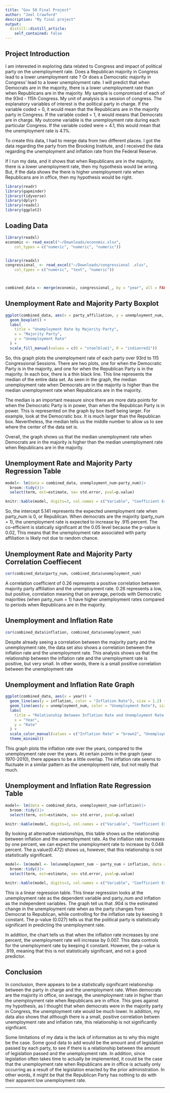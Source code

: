```yaml
---
title: "Gov 50 Final Project"
author: "Joel Crawford"
description: "My final project"
output:
  distill::distill_article:
    self_contained: false
---
```




## Project Introduction

I am interested in exploring data related to Congress and impact of political party on the unemployment rate. Does a Republican majority in Congress lead to a lower unemployment rate ? Or does a Democratic majority in Congress' lead to a lower unemployment rate. I will predict that when Democrats are in the majority, there is a lower unemployment rate than when Republicans are in the majority. My sample is compromised of each of the 93rd - 115h Congress. My unit of analysis is a session of congress. The explanatory variables of interest is the political party in charge. If the variable coded = 0, it would mean that the Republicans are in the majority party in Congress. If the variable coded = 1, it would means that Democrats are in charge. My outcome variable is the unemployment rate during each particular Congress. If the variable coded were = 4.1, this would mean that the unemployment rate is 4.1%.


To create this data, I had to merge data from two different places. I got the data regarding the party from the Brooking Institute, and I received the data regarding the unemployment and inflation rate from the Federal Reserve. 

If I run my data, and it shows that when Republicans are in the majority, there is a lower unemployment rate, then my hypothesis would be wrong. But, if the data shows the there is higher unemployment rate when Republicans are in office, then my hypothesis would be right. 

```r
library(readr)
library(gapminder)
library(tidyverse)
library(dplyr)
library(readxl)
library(ggplot2)
```

## Loading Data

```r
library(readxl)
economic <- read_excel("~/Downloads/economic.xlsx", 
    col_types = c("numeric", "numeric", "numeric"))


library(readxl)
congressional_ <- read_excel("~/Downloads/congressional .xlsx", 
    col_types = c("numeric", "text", "numeric"))



combined_data <- merge(economic, congressional_, by = "year", all = FALSE)

```



## Unemployment Rate and Majority Party Boxplot

```r

ggplot(combined_data, aes(x = party_affiliation, y = unemployment_num, fill = party_affiliation)) +
  geom_boxplot() +
  labs(
    title = "Unemployment Rate by Majority Party",
    x = "Majority Party",
    y = "Unemployment Rate"
  ) +
  scale_fill_manual(values = c(D = "steelblue1", R = "indianred1"))


```


So, this graph plots the  unemployment rate of each party over 93rd to 115 Congressional Sessions. There are two plots, one for when the Democratic Party is in the majority, and one for when the Republican Party is in the majority. In each box, there is a thin black line. This line represents the median of the entire data set. As seen in the graph, the median unemployment rate when Democrats are in the majority is higher than the median unemployment rate when Republicans are in the majority. 

The median is an important measure since there are more data points for when the Democratic Party is in power, than when the Republican Party is in power. This is represented on the graph by box itself being larger. For example, look at the Democratic box. It is much larger than the Republican box. Nevertheless, the median tells us the middle number to allow us to see where the center of the data set is. 

Overall, the graph shows us that the median unemployment rate when Democrats are in the majority is higher than the median unemployment rate when Republicans are in the majority. 

## Unemployment Rate and Majority Party Regression Table 

```r
model<- lm(data = combined_data, unemployment_num~party_num)|>
  broom::tidy()|>
  select(term, est=estimate, se= std.error, pval=p.value)

knitr::kable(model, digits=3, col.names = c("Variable", "Coefficient Estimate", "Standard Error", "P-Value"))
```

So, the intercept 5.141 represents the expected unemployment rate when party_num is 0, or Republican. When democrats are the majority (party_num = 1), the unemployment rate is expected to increase by .915 percent. The co-efficient is statically significant at the 0.05 level because the p-value is 0.02, This means that the unemployment rate associated with party affiliation is likely not due to random chance. 


## Unemployment Rate and Majority Party Correlation Coeffiecent


```r
cor(combined_data$party_num, combined_data$unemployment_num)
```

A correlation coefficient of 0.26 represents a positive correlation between majority party affiliation and the unemployment rate. 0.26 represents a low, but positive, correlation meaning that on average, periods with Democratic majorities (when party_num = 1) have higher unemployment rates compared to periods when Republicans are in the majority. 

## Unemployment and Inflation Rate 



```r
cor(combined_data$inflation, combined_data$unemployment_num)
```
Despite already seeing a correlation between the majority party and the unemployment rate, the data set also shows a correlation between the inflation rate and the unemployment rate. This analysis shows us that the relationship between the inflation rate and the unemployment rate is positive, but very small. In other words, there is a small positive correlation between the unemployment rate 

## Unemployment and Inflation Rate Graph

```r
ggplot(combined_data, aes(x = year)) +
  geom_line(aes(y = inflation, color = "Inflation Rate"), size = 1.2) +
  geom_line(aes(y = unemployment_num, color = "Unemployment Rate"), size = 1.2) +
  labs(
    title = "Relationship Between Inflation Rate and Unemployment Rate Over Time",
    x = "Year",
    y = "Rate"
  ) +
  scale_color_manual(values = c("Inflation Rate" = "brown2", "Unemployment Rate" = "brown")) +
  theme_minimal()
```

This graph plots the inflation rate over the years, compared to the unemployment rate over the years. At certain points in the graph (year 1970-2010), there appears to be a little overlap. The inflation rate seems to fluctuate in a similar pattern as the unemployment rate, but not really that much. 

## Unemployment and Inflation Rate Regression Table 

```r
model<- lm(data = combined_data, unemployment_num~inflation)|>
  broom::tidy()|>
  select(term, est=estimate, se= std.error, pval=p.value)

knitr::kable(model, digits=3, col.names = c("Variable", "Coefficient Estimate", "Standard Error", "P-Value"))
```

By looking at alternative relationships, this table shows us the relationship between inflation and the unemployment rate. As the inflation rate increases by one percent, we can expect the unemployment rate to increase by 0.048 percent. The p.value(0.472)  shows us, however, that this relationship is not statistically significant. 

```r

model<- lm(model <- lm(unemployment_num ~ party_num + inflation, data = combined_data))|>
  broom::tidy()|>
  select(term, est=estimate, se= std.error, pval=p.value)

knitr::kable(model, digits=3, col.names = c("Variable", "Coefficient Estimate", "Standard Error", "P-Value"))

```




This is a  linear regression table. This linear regression looks at the unemployment rate as the dependent variable and party_num and inflation as the independent variables. The graph tell us that .904 is the estimated change in the unemployment rate when as the party changes from Democrat to Republican, while controlling for the inflation rate by keeoing it constant. The p-value (0.027) tells us that the political party is statistically significant in predicting the unemployment rate. 

In addition, the chart tells us that when the inflation rate increases by one percent, the unemployment rate will increase by 0.007. This data controls for the unemployment rate by keeping it constant. However, the p-value is .919, meaning that this is not statistically significant, and not a good predictor. 




## Conclusion 
In conclusion, there appears to be a statistically significant relationship between the party in charge and the unemployment rate. When democrats are the majority in office, on average, the unemployment rate in higher than the unemployment rate when Republicans are in office. This goes against my hypothesis, as I thought that when democrats were in the majority party in Congress, the unemployment rate would be much lower. In addition, my data also shows that although there is a small, positive correlation betwen unemployment rate and inflation rate, this relationship is not significantly signficant. 

Some limitations of my data is the lack of information as to why this might be the case. Some good data to add would be the amount and of legislation passed by each party, to see if there is a relationship between the amount of legislation passed and the unemployment rate. In addition, since legislation often takes time to actually be implemented, it could be the case that the unemployment rate when Republicans are in office is actually only occurring as a result of the legislation enacted by the prior administration. In other words, it might be that the Republican Party has nothing to do with their apparent low unemployment rate. 





----------------------------------------------------------------------------------------

